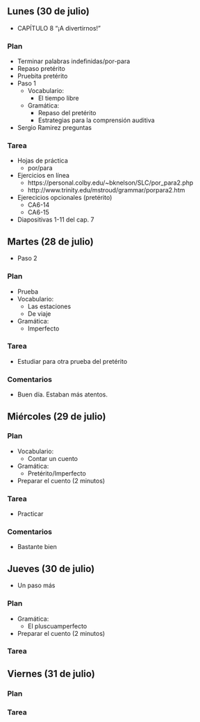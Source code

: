 ## Lunes (30 de julio)

- CAPÍTULO 8 “¡A divertirnos!”

### Plan

- Terminar palabras indefinidas/por-para
- Repaso pretérito
- Pruebita pretérito
- Paso 1
	- Vocabulario:
		- El tiempo libre
	- Gramática:
		- Repaso del pretérito
		- Estrategias para la comprensión auditiva
- Sergio Ramirez preguntas

### Tarea

- Hojas de práctica
	- por/para
- Ejercicios en línea
	- https://personal.colby.edu/~bknelson/SLC/por_para2.php
	- http://www.trinity.edu/mstroud/grammar/porpara2.htm
- Ejerecicios opcionales (pretérito)
	- CA6-14
	- CA6-15
- Diapositivas 1-11 del cap. 7




















## Martes (28 de julio)

- Paso 2

### Plan

- Prueba
- Vocabulario:
	- Las estaciones 
	- De viaje
- Gramática:
	- Imperfecto

### Tarea

- Estudiar para otra prueba del pretérito

### Comentarios

- Buen día. Estaban más atentos.


















## Miércoles (29 de julio)

### Plan

- Vocabulario:
	- Contar un cuento
- Gramática:
	- Pretérito/Imperfecto
- Preparar el cuento (2 minutos)

### Tarea

- Practicar

### Comentarios

- Bastante bien














## Jueves (30 de julio)

- Un paso más

### Plan

- Gramática:
	- El pluscuamperfecto
- Preparar el cuento (2 minutos)

### Tarea



















## Viernes (31 de julio)

### Plan

### Tarea

